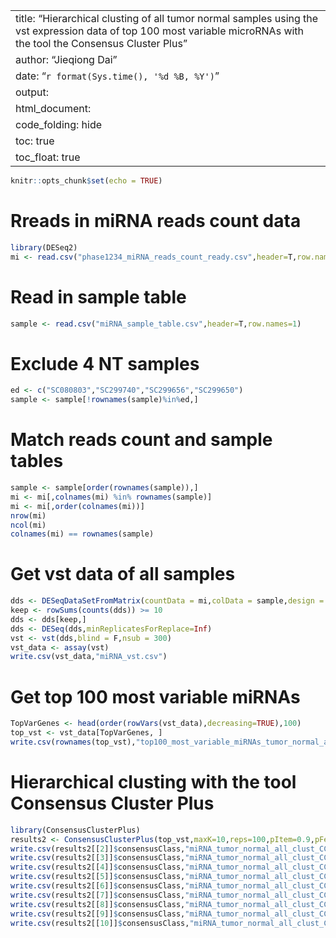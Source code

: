 
---
title: "Hierarchical clusting of all tumor normal samples using the vst expression data of top 100 most variable microRNAs with the tool the Consensus Cluster Plus"
author: "Jieqiong Dai"
date: "`r format(Sys.time(), '%d %B, %Y')`"
output: 
      html_document:
        code_folding: hide
        toc: true
        toc_float: true
---

```r
knitr::opts_chunk$set(echo = TRUE)
```
# Rreads in miRNA reads count data
```r
library(DESeq2)
mi <- read.csv("phase1234_miRNA_reads_count_ready.csv",header=T,row.names=1)
```

# Read in sample table
```r
sample <- read.csv("miRNA_sample_table.csv",header=T,row.names=1)
```
# Exclude 4 NT samples
```r
ed <- c("SC080803","SC299740","SC299656","SC299650")
sample <- sample[!rownames(sample)%in%ed,]
```

# Match reads count and sample tables
```r
sample <- sample[order(rownames(sample)),]
mi <- mi[,colnames(mi) %in% rownames(sample)]
mi <- mi[,order(colnames(mi))]
nrow(mi)
ncol(mi)
colnames(mi) == rownames(sample)
```

# Get vst data of all samples
```r
dds <- DESeqDataSetFromMatrix(countData = mi,colData = sample,design = ~ Phase + Sex + probality + FinalDriverPathway.10Jan2020)
keep <- rowSums(counts(dds)) >= 10
dds <- dds[keep,]
dds <- DESeq(dds,minReplicatesForReplace=Inf)
vst <- vst(dds,blind = F,nsub = 300)
vst_data <- assay(vst)
write.csv(vst_data,"miRNA_vst.csv")
```

# Get top 100 most variable miRNAs
```r
TopVarGenes <- head(order(rowVars(vst_data),decreasing=TRUE),100)
top_vst <- vst_data[TopVarGenes, ]
write.csv(rownames(top_vst),"top100_most_variable_miRNAs_tumor_normal_all_miRNA.csv")
```

# Hierarchical clusting with the tool Consensus Cluster Plus
```r
library(ConsensusClusterPlus)
results2 <- ConsensusClusterPlus(top_vst,maxK=10,reps=100,pItem=0.9,pFeature=1,clusterAlg="hc",distance="pearson",plot="png",title="top100_most_variable_miRNAs_tumor_normal_all_clustering_CCP")
write.csv(results2[[2]]$consensusClass,"miRNA_tumor_normal_all_clust_CCP_top100mostvariable_k2.csv")
write.csv(results2[[3]]$consensusClass,"miRNA_tumor_normal_all_clust_CCP_top100mostvariable_k3.csv")
write.csv(results2[[4]]$consensusClass,"miRNA_tumor_normal_all_clust_CCP_top100mostvariable_k4.csv")
write.csv(results2[[5]]$consensusClass,"miRNA_tumor_normal_all_clust_CCP_top100mostvariable_k5.csv")
write.csv(results2[[6]]$consensusClass,"miRNA_tumor_normal_all_clust_CCP_top100mostvariable_k6.csv")
write.csv(results2[[7]]$consensusClass,"miRNA_tumor_normal_all_clust_CCP_top100mostvariable_k7.csv")
write.csv(results2[[8]]$consensusClass,"miRNA_tumor_normal_all_clust_CCP_top100mostvariable_k8.csv")
write.csv(results2[[9]]$consensusClass,"miRNA_tumor_normal_all_clust_CCP_top100mostvariable_k9.csv")
write.csv(results2[[10]]$consensusClass,"miRNA_tumor_normal_all_clust_CCP_top100mostvariable_k10.csv")
```
